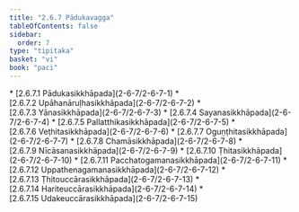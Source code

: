 ```yaml
---
title: "2.6.7 Pādukavagga"
tableOfContents: false
sidebar:
  order: 7
type: "tipitaka"
basket: "vi"
book: "paci"
---
```



<DynamicBreadcrumb />



<TableOfContents book="paci" section="2.6.7">
* [2.6.7.1 Pādukasikkhāpada](2-6-7/2-6-7-1)
* [2.6.7.2 Upāhanāruḷhasikkhāpada](2-6-7/2-6-7-2)
* [2.6.7.3 Yānasikkhāpada](2-6-7/2-6-7-3)
* [2.6.7.4 Sayanasikkhāpada](2-6-7/2-6-7-4)
* [2.6.7.5 Pallatthikasikkhāpada](2-6-7/2-6-7-5)
* [2.6.7.6 Veṭhitasikkhāpada](2-6-7/2-6-7-6)
* [2.6.7.7 Oguṇṭhitasikkhāpada](2-6-7/2-6-7-7)
* [2.6.7.8 Chamāsikkhāpada](2-6-7/2-6-7-8)
* [2.6.7.9 Nīcāsanasikkhāpada](2-6-7/2-6-7-9)
* [2.6.7.10 Ṭhitasikkhāpada](2-6-7/2-6-7-10)
* [2.6.7.11 Pacchatogamanasikkhāpada](2-6-7/2-6-7-11)
* [2.6.7.12 Uppathenagamanasikkhāpada](2-6-7/2-6-7-12)
* [2.6.7.13 Ṭhitouccārasikkhāpada](2-6-7/2-6-7-13)
* [2.6.7.14 Hariteuccārasikkhāpada](2-6-7/2-6-7-14)
* [2.6.7.15 Udakeuccārasikkhāpada](2-6-7/2-6-7-15)
</TableOfContents>